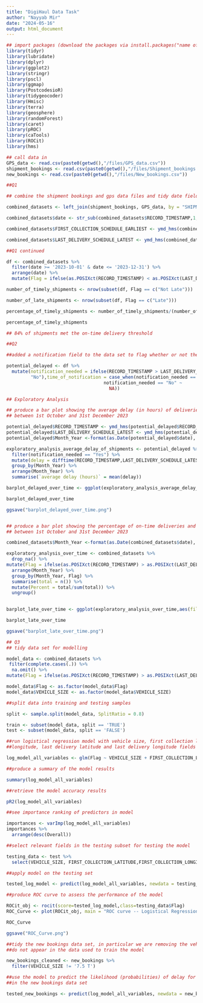 ---
title: "DigiHaul Data Task"
author: "Nayyab Mir"
date: "2024-05-16"
output: html_document
---

```{r setup, include=FALSE}
## import packages (download the packages via install.packages("name of package") before running
library(tidyr)
library(lubridate)
library(dplyr)
library(ggplot2)
library(stringr)
library(pscl)
library(ggmap)
library(PostcodesioR)
library(tidygeocoder)
library(Hmisc)
library(terra)
library(geosphere)
library(randomForest)
library(caret)
library(pROC)
library(caTools)
library(ROCit)
library(hms)

```

```{r}
## call data in
GPS_data <- read.csv(paste0(getwd(),"/files/GPS_data.csv"))
shipment_bookings <- read.csv(paste0(getwd(),"/files/Shipment_bookings.csv"))
new_bookings <- read.csv(paste0(getwd(),"/files/New_bookings.csv"))
```

```{r}
##Q1

## combine the shipment bookings and gps data files and tidy date fields

combined_datasets <- left_join(shipment_bookings, GPS_data, by = "SHIPMENT_NUMBER")

combined_datasets$date <- str_sub(combined_datasets$RECORD_TIMESTAMP,1,10)

combined_datasets$FIRST_COLLECTION_SCHEDULE_EARLIEST <- ymd_hms(combined_datasets$FIRST_COLLECTION_SCHEDULE_EARLIEST)

combined_datasets$LAST_DELIVERY_SCHEDULE_LATEST <- ymd_hms(combined_datasets$LAST_DELIVERY_SCHEDULE_LATEST)

```

```{r}

##Q1 continued

df <- combined_datasets %>%
  filter(date >= '2023-10-01' & date <= '2023-12-31') %>%
  arrange(date) %>%
  mutate(Flag = ifelse(as.POSIXct(RECORD_TIMESTAMP) < as.POSIXct(LAST_DELIVERY_SCHEDULE_LATEST) %m+%minutes(30), "Not Late", "Late"))

number_of_timely_shipments <- nrow(subset(df, Flag == c("Not Late")))

number_of_late_shipments <- nrow(subset(df, Flag == c("Late")))

percentage_of_timely_shipments <- number_of_timely_shipments/(number_of_late_shipments + number_of_timely_shipments)*100

percentage_of_timely_shipments

## 84% of shipments met the on-time delivery threshold

```

```{r}

##Q2

##added a notification field to the data set to flag whether or not the associated shippers (PROJECT_ID) require a notification regarding potential late deliveries, and the time of notification (30 minutes before the last scheduled delivery time)

potential_delayed <- df %>%
  mutate(notification_needed = ifelse(RECORD_TIMESTAMP > LAST_DELIVERY_SCHEDULE_LATEST,"Yes",
         "No"),time_of_notification = case_when(notification_needed == "Yes" ~ as.POSIXct(LAST_DELIVERY_SCHEDULE_LATEST) %m-%minutes(30),
                                    notification_needed == "No" ~
                                      NA))

```

```{r}

## Exploratory Analysis

## produce a bar plot showing the average delay (in hours) of deliveries
## between 1st October and 31st December 2023

potential_delayed$RECORD_TIMESTAMP <- ymd_hms(potential_delayed$RECORD_TIMESTAMP)
potential_delayed$LAST_DELIVERY_SCHEDULE_LATEST <- ymd_hms(potential_delayed$LAST_DELIVERY_SCHEDULE_LATEST)
potential_delayed$Month_Year <-format(as.Date(potential_delayed$date), "%Y-%m")

exploratory_analysis_average_delay_of_shipments <- potential_delayed %>%
  filter(notification_needed == "Yes") %>%
  mutate(delay = difftime(RECORD_TIMESTAMP,LAST_DELIVERY_SCHEDULE_LATEST, units = 'hours')) %>%
  group_by(Month_Year) %>%
  arrange(Month_Year) %>%
  summarise(`average delay (hours)` = mean(delay))

barplot_delayed_over_time <- ggplot(exploratory_analysis_average_delay_of_shipments,aes(x=Month_Year, y=`average delay (hours)`)) + geom_bar(position = "dodge",stat = "identity") + labs(x = "YearMonth", y = "Hours") + ggtitle("Average delay of deliveries")

barplot_delayed_over_time

ggsave("barplot_delayed_over_time.png")


## produce a bar plot showing the percentage of on-time deliveries and late deliveries
## between 1st October and 31st December 2023

combined_datasets$Month_Year <-format(as.Date(combined_datasets$date), "%Y-%m")

exploratory_analysis_over_time <- combined_datasets %>%
  drop_na() %>%
mutate(Flag = ifelse(as.POSIXct(RECORD_TIMESTAMP) > as.POSIXct(LAST_DELIVERY_SCHEDULE_LATEST) %m+%minutes(30), "Late", "Not Late")) %>%
  arrange(Month_Year) %>%
  group_by(Month_Year, Flag) %>%
  summarise(total = n()) %>%
  mutate(Percent = total/sum(total)) %>%
  ungroup()
  

barplot_late_over_time <- ggplot(exploratory_analysis_over_time,aes(fill = Flag, x=Month_Year, y=Percent)) + geom_bar(position = "dodge",stat = "identity") + scale_y_continuous(labels = scales::percent) + labs(x = "YearMonth", y = "Percentage of deliveries") + ggtitle("Percentage of on-time and late deliveries")

barplot_late_over_time

ggsave("barplot_late_over_time.png")
```

```{r}

## Q3
## tidy data set for modelling

model_data <- combined_datasets %>%
 filter(complete.cases(.)) %>%
  na.omit() %>%
mutate(Flag = ifelse(as.POSIXct(RECORD_TIMESTAMP) > as.POSIXct(LAST_DELIVERY_SCHEDULE_LATEST) %m+%minutes(30), 'Late', 'Not Late'))

model_data$Flag <- as.factor(model_data$Flag)
model_data$VEHICLE_SIZE <- as.factor(model_data$VEHICLE_SIZE)

##split data into training and testing samples

split <- sample.split(model_data, SplitRatio = 0.8) 

train <- subset(model_data, split == 'TRUE') 
test <- subset(model_data, split == 'FALSE') 

##run logistical regression model with vehicle size, first collection latitude, first collection
##longitude, last delivery latitude and last delivery longitude fields from data

log_model_all_variables <- glm(Flag ~ VEHICLE_SIZE + FIRST_COLLECTION_LATITUDE + FIRST_COLLECTION_LONGITUDE + LAST_DELIVERY_LATITUDE + LAST_DELIVERY_LONGITUDE, data = train, family = binomial())

##produce a summary of the model results

summary(log_model_all_variables)

##retrieve the model accuracy results

pR2(log_model_all_variables)

##see importance ranking of predictors in model

importances <- varImp(log_model_all_variables) 
importances %>%
  arrange(desc(Overall))

##select relevant fields in the testing subset for testing the model

testing_data <- test %>%
  select(VEHICLE_SIZE, FIRST_COLLECTION_LATITUDE,FIRST_COLLECTION_LONGITUDE, LAST_DELIVERY_LATITUDE, LAST_DELIVERY_LONGITUDE,Flag)

##apply model on the testing set

tested_log_model <- predict(log_model_all_variables, newdata = testing_data, type = 'response')

##produce ROC curve to assess the performance of the model

ROCit_obj <- rocit(score=tested_log_model,class=testing_data$Flag)
ROC_Curve <- plot(ROCit_obj, main = "ROC curve -- Logistical Regression")

ROC_Curve

ggsave("ROC_Curve.png")

##tidy the new bookings data set, in particular we are removing the vehicle sizes which
##do not appear in the data used to train the model

new_bookings_cleaned <- new_bookings %>%
  filter(VEHICLE_SIZE != '7.5 T')

##use the model to predict the likelihood (probabilities) of delay for the list of shipments
##in the new bookings data set

tested_new_bookings <- predict(log_model_all_variables, newdata = new_bookings_cleaned, type = 'response')

```

